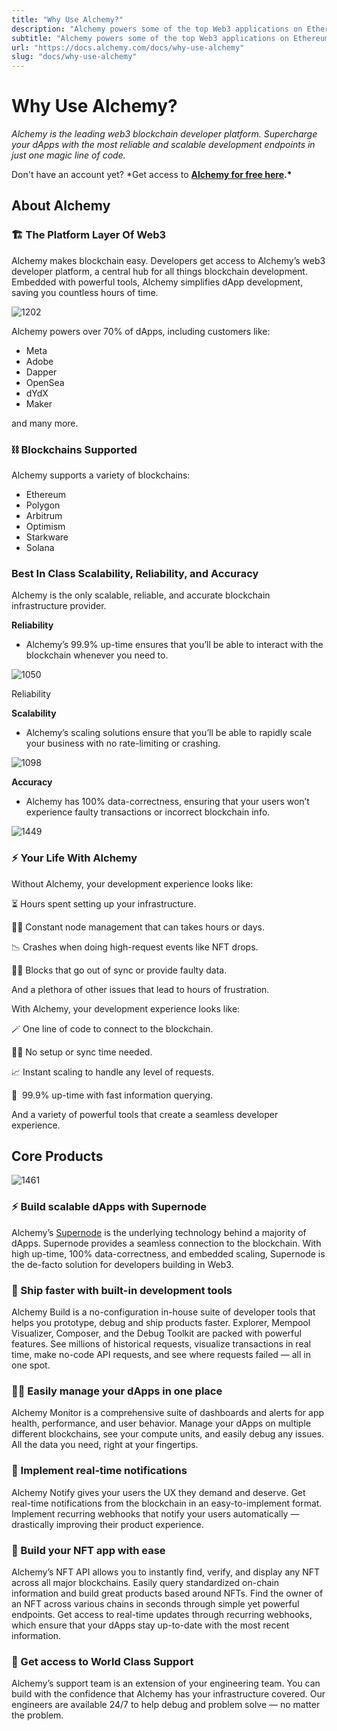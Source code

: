 ```yaml
---
title: "Why Use Alchemy?"
description: "Alchemy powers some of the top Web3 applications on Ethereum, Polygon, Solana, Optimism, and Arbitrum. here's why you should use this developer platform for your dApp and smart contracts."
subtitle: "Alchemy powers some of the top Web3 applications on Ethereum, Polygon, Solana, Optimism, and Arbitrum. here's why you should use this developer platform for your dApp and smart contracts."
url: "https://docs.alchemy.com/docs/why-use-alchemy"
slug: "docs/why-use-alchemy"
---
```


# Why Use Alchemy?

*Alchemy is the leading web3 blockchain developer platform. Supercharge your dApps with the most reliable and scalable development endpoints in just one magic line of code.*

Don't have an account yet? \*Get access to **[Alchemy for free here](https://alchemy.com/?r=e68b2f77-7fc7-4ef7-8e9c-cdfea869b9b5).\***

## About Alchemy

### 🏗 The Platform Layer Of Web3

Alchemy makes blockchain easy. Developers get access to Alchemy’s web3 developer platform, a central hub for all things blockchain development. Embedded with powerful tools, Alchemy simplifies dApp development, saving you countless hours of time.

![1202](bd5549a-Untitled.png "Untitled.png")

Alchemy powers over 70% of dApps, including customers like:

* Meta
* Adobe
* Dapper
* OpenSea
* dYdX
* Maker

and many more.

### ⛓ Blockchains Supported

Alchemy supports a variety of blockchains:

* Ethereum
* Polygon
* Arbitrum
* Optimism
* Starkware
* Solana

### Best In Class Scalability, Reliability, and Accuracy

Alchemy is the only scalable, reliable, and accurate blockchain infrastructure provider.

**Reliability**

* Alchemy’s 99.9% up-time ensures that you’ll be able to interact with the blockchain whenever you need to.

![1050](369c066-Untitled_1.png "Untitled 1.png")

Reliability

**Scalability**

* Alchemy’s scaling solutions ensure that you’ll be able to rapidly scale your business with no rate-limiting or crashing.

![1098](4ae18d5-Untitled_2.png "Untitled 2.png")

**Accuracy**

* Alchemy has 100% data-correctness, ensuring that your users won’t experience faulty transactions or incorrect blockchain info.

![1449](e7bef2d-Untitled.jpeg "Untitled.jpeg")

### ⚡️ Your Life With Alchemy

Without Alchemy, your development experience looks like:

⏳ Hours spent setting up your infrastructure.

👷‍♀️ Constant node management that can takes hours or days.

📉 Crashes when doing high-request events like NFT drops.

🙅‍♂️ Blocks that go out of sync or provide faulty data.

And a plethora of other issues that lead to hours of frustration.

With Alchemy, your development experience looks like:

🪄 One line of code to connect to the blockchain.

🧙‍♂️ No setup or sync time needed.

📈 Instant scaling to handle any level of requests.

🚀  99.9% up-time with fast information querying.

And a variety of powerful tools that create a seamless developer experience.

## Core Products

![1461](427a557-Untitled_3.png "Untitled 3.png")

### ⚡️ Build scalable dApps with Supernode

Alchemy’s [Supernode](http://alchemy.com/supernode) is the underlying technology behind a majority of dApps. Supernode provides a seamless connection to the blockchain. With high up-time, 100% data-correctness, and embedded scaling, Supernode is the de-facto solution for developers building in Web3.

### 🚀 Ship faster with built-in development tools

Alchemy Build is a no-configuration in-house suite of developer tools that helps you prototype, debug and ship products faster. Explorer, Mempool Visualizer, Composer, and the Debug Toolkit are packed with powerful features. See millions of historical requests, visualize transactions in real time, make no-code API requests, and see where requests failed — all in one spot.

### 👨‍💻 Easily manage your dApps in one place

Alchemy Monitor is a comprehensive suite of dashboards and alerts for app health, performance, and user behavior. Manage your dApps on multiple different blockchains, see your compute units, and easily debug any issues. All the data you need, right at your fingertips.

### 📲 Implement real-time notifications

Alchemy Notify gives your users the UX they demand and deserve. Get real-time notifications from the blockchain in an easy-to-implement format. Implement recurring webhooks that notify your users automatically — drastically improving their product experience.

### 🦍 Build your NFT app with ease

Alchemy’s NFT API allows you to instantly find, verify, and display any NFT across all major blockchains. Easily query standardized on-chain information and build great products based around NFTs. Find the owner of an NFT across various chains in seconds through simple yet powerful endpoints. Get access to real-time updates through recurring webhooks, which ensure that your dApps stay up-to-date with the most recent information.

### 🤝 Get access to World Class Support

Alchemy’s support team is an extension of your engineering team. You can build with the confidence that Alchemy has your infrastructure covered. Our engineers are available 24/7 to help debug and problem solve — no matter the problem.
